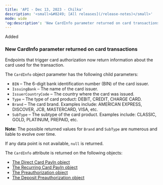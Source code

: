 ```yaml
---
title: 'API - Dec 13, 2023 - Chilka'  
description: '<small>&#8249; [All releases](/release-notes)</small>'  
mode: wide  
'og:description': 'New CardInfo parameter returned on card transactions'  
---
```

<div class="release-notes-page">

<div class="pill pill-green rn-pill">Added</div> 
  
### New CardInfo parameter returned on card transactions  

Endpoints that trigger card authorization now return information about the card used for the transaction.  

The `CardInfo` object parameter has the following child parameters:  
- `BIN` – The 6-digit bank identification number (BIN) of the card issuer.  
- `IssuingBank` – The name of the card issuer.  
- `IssuerCountryCode` – The country where the card was issued.  
- `Type` – The type of card product: DEBIT, CREDIT, CHARGE CARD.  
- `Brand` – The card brand. Examples include: AMERICAN EXPRESS, DISCOVER, JCB, MASTERCARD, VISA, etc.  
- `SubType` – The subtype of the card product. Examples include: CLASSIC, GOLD, PLATINUM, PREPAID, etc.  

**Note:** The possible returned values for `Brand` and `SubType` are numerous and liable to evolve over time.  

If any data point is not available, `null` is returned.  

The `CardInfo` attribute is returned on the following objects:  
- <a href="/api-reference/direct-card-payins/direct-card-payin-object">The Direct Card PayIn object</a>
- <a href="/api-reference/recurring-card-payins/recurring-payin-object">The Recurring Card PayIn object</a>
- <a href="/api-reference/preauthorizations/preauthorization-object">The Preauthorization object</a>
- <a href="/api-reference/deposit-preauthorizations/deposit-preauthorization-object">The Deposit Preauthorization object</a>

</div>